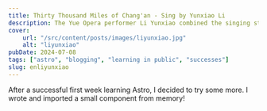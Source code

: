```yaml
---
title: Thirty Thousand Miles of Chang'an - Sing by Yunxiao Li
description: The Yue Opera performer Li Yunxiao combined the singing style of drama to perform the theme song of 《Thirty Thousand Miles of Chang'an》 which is very impressive.
cover:
    url: "/src/content/posts/images/liyunxiao.jpg"
    alt: "liyunxiao"
pubDate: 2024-07-08
tags: ["astro", "blogging", "learning in public", "successes"]
slug: enliyunxiao
---
```


After a successful first week learning Astro, I decided to try some more. I wrote and imported a small component from memory!
